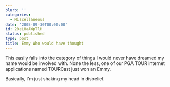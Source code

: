 ```yaml
---
blurb: ''
categories:
  - Miscellaneous
date: '2005-09-30T00:00:00'
id: 20eLHaAWpTlH
status: published
type: post
title: Emmy Who would have thought
---
```


This easily falls into the category of things I would never have dreamed my name would be involved with. None the less, one of our PGA TOUR internet applications named TOURCast just won an Emmy.  

Basically, I'm just shaking my head in disbelief.
